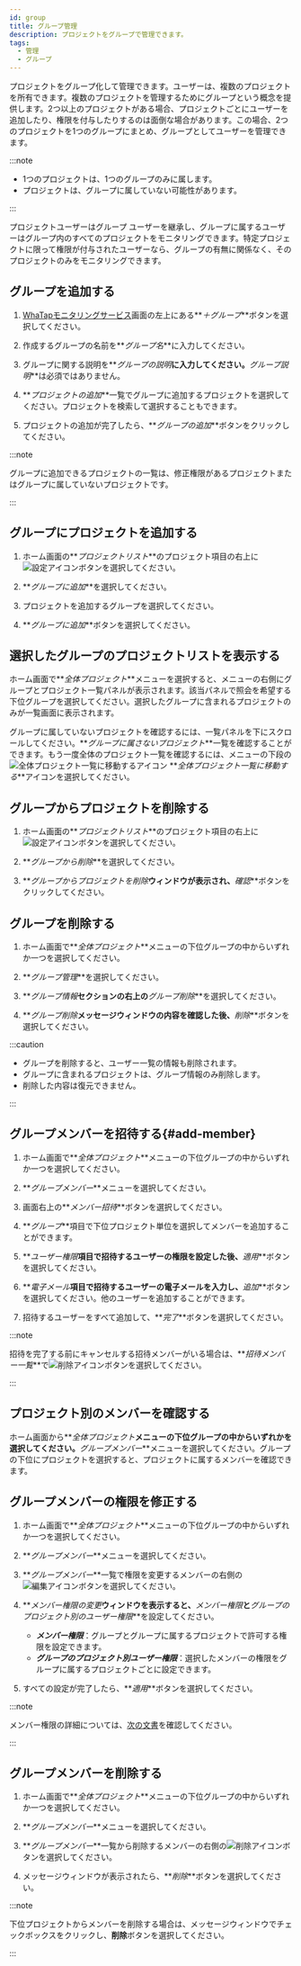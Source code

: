 ```yaml
---
id: group
title: グループ管理
description: プロジェクトをグループで管理できます。
tags:
  - 管理
  - グループ
---
```


プロジェクトをグループ化して管理できます。ユーザーは、複数のプロジェクトを所有できます。複数のプロジェクトを管理するためにグループという概念を提供します。2つ以上のプロジェクトがある場合、プロジェクトごとにユーザーを追加したり、権限を付与したりするのは面倒な場合があります。この場合、2つのプロジェクトを1つのグループにまとめ、グループとしてユーザーを管理できます。

:::note

- 1つのプロジェクトは、1つのグループのみに属します。
- プロジェクトは、グループに属していない可能性があります。

:::

プロジェクトユーザーはグループ ユーザーを継承し、グループに属するユーザーはグループ内のすべてのプロジェクトをモニタリングできます。特定プロジェクトに限って権限が付与されたユーザーなら、グループの有無に関係なく、そのプロジェクトのみをモニタリングできます。

## グループを追加する

1. [WhaTapモニタリングサービス](https://service.whatap.io)画面の左上にある**_＋グループ_**ボタンを選択してください。

2. 作成するグループの名前を**_グループ名_**に入力してください。

3. グループに関する説明を**_グループの説明_**に入力してください。**_グループ説明_**は必須ではありません。

4. **_プロジェクトの追加_**一覧でグループに追加するプロジェクトを選択してください。プロジェクトを検索して選択することもできます。

5. プロジェクトの追加が完了したら、**_グループの追加_**ボタンをクリックしてください。

:::note

グループに追加できるプロジェクトの一覧は、修正権限があるプロジェクトまたはグループに属していないプロジェクトです。

:::

## グループにプロジェクトを追加する

1. ホーム画面の**_プロジェクトリスト_**のプロジェクト項目の右上に![設定アイコン](/img/ico-setting.svg)ボタンを選択してください。 

   <ImgLang img='project-add-group.png' desc='プロジェクト設定' />

2. **_グループに追加_**を選択してください。

3. プロジェクトを追加するグループを選択してください。

4. **_グループに追加_**ボタンを選択してください。

## 選択したグループのプロジェクトリストを表示する

ホーム画面で**_全体プロジェクト_**メニューを選択すると、メニューの右側にグループとプロジェクト一覧パネルが表示されます。該当パネルで照会を希望する下位グループを選択してください。選択したグループに含まれるプロジェクトのみが一覧画面に表示されます。 

<ImgLang img='project-select-group.png' desc='プロジェクトグループを選択する' />

グループに属していないプロジェクトを確認するには、一覧パネルを下にスクロールしてください。**_グループに属さないプロジェクト_**一覧を確認することができます。もう一度全体のプロジェクト一覧を確認するには、メニューの下段の![全体プロジェクト一覧に移動するアイコン](/img/ic-home.svg) **_全体プロジェクト一覧に移動する_**アイコンを選択してください。 

## グループからプロジェクトを削除する

1. ホーム画面の**_プロジェクトリスト_**のプロジェクト項目の右上に![設定アイコン](/img/ico-setting.svg)ボタンを選択してください。 

   <ImgLang img='remove-project-from-group.png' desc='グループから削除' />

2. **_グループから削除_**を選択してください。

3. **_グループからプロジェクトを削除_**ウィンドウが表示され、**_確認_**ボタンをクリックしてください。

## グループを削除する

1. ホーム画面で**_全体プロジェクト_**メニューの下位グループの中からいずれか一つを選択してください。

2. **_グループ管理_**を選択してください。

3. **_グループ情報_**セクションの右上の**_グループ削除_**を選択してください。

4. **_グループ削除_**メッセージウィンドウの内容を確認した後、**_削除_**ボタンを選択してください。

:::caution

- グループを削除すると、ユーザー一覧の情報も削除されます。 
- グループに含まれるプロジェクトは、グループ情報のみ削除します。 
- 削除した内容は復元できません。

:::

## グループメンバーを招待する{#add-member}

1. ホーム画面で**_全体プロジェクト_**メニューの下位グループの中からいずれか一つを選択してください。

2. **_グループメンバー_**メニューを選択してください。

3. 画面右上の**_メンバー招待_**ボタンを選択してください。

4. **_グループ_**項目で下位プロジェクト単位を選択してメンバーを追加することができます。

5. **_ユーザー権限_**項目で招待するユーザーの権限を設定した後、**_適用_**ボタンを選択してください。

6. **_電子メール_**項目で招待するユーザーの電子メールを入力し、**_追加_**ボタンを選択してください。他のユーザーを追加することができます。

7. 招待するユーザーをすべて追加して、**_完了_**ボタンを選択してください。

:::note

招待を完了する前にキャンセルする招待メンバーがいる場合は、**_招待メンバー一覧_**で![削除アイコン](/img/ico-trash-red.svg)ボタンを選択してください。

:::

## プロジェクト別のメンバーを確認する

<ImgLang img='group-memer-by-project.png' desc='プロジェクト別のメンバー確認' />

ホーム画面から**_全体プロジェクト_**メニューの下位グループの中からいずれかを選択してください。**_グループメンバー_**メニューを選択してください。グループの下位にプロジェクトを選択すると、プロジェクトに属するメンバーを確認できます。

## グループメンバーの権限を修正する

1. ホーム画面で**_全体プロジェクト_**メニューの下位グループの中からいずれか一つを選択してください。

2. **_グループメンバー_**メニューを選択してください。

3. **_グループメンバー_**一覧で権限を変更するメンバーの右側の![編集アイコン](/img/ico-edit.svg)ボタンを選択してください。 

4. **_メンバー権限の変更_**ウィンドウを表示すると、**_メンバー権限_**と**_グループのプロジェクト別のユーザー権限_**を設定してください。

   - **_メンバー権限_**：グループとグループに属するプロジェクトで許可する権限を設定できます。
   - **_グループのプロジェクト別ユーザー権限_**：選択したメンバーの権限をグループに属するプロジェクトごとに設定できます。

5. すべての設定が完了したら、**_適用_**ボタンを選択してください。

:::note

メンバー権限の詳細については、[次の文書](project-structure#project-auth)を確認してください。

:::

## グループメンバーを削除する

1. ホーム画面で**_全体プロジェクト_**メニューの下位グループの中からいずれか一つを選択してください。

2. **_グループメンバー_**メニューを選択してください。

3. **_グループメンバー_**一覧から削除するメンバーの右側の![削除アイコン](/img/ico-trash-red.svg)ボタンを選択してください。

4. メッセージウィンドウが表示されたら、**_削除_**ボタンを選択してください。

:::note

下位プロジェクトからメンバーを削除する場合は、メッセージウィンドウでチェックボックスをクリックし、**削除**ボタンを選択してください。

:::
